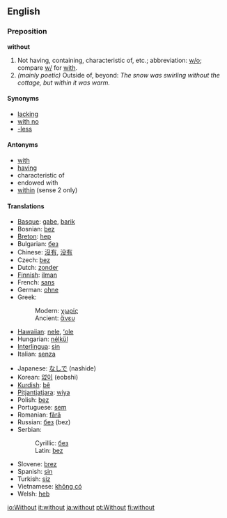 ==English==

{{rank|came|men|come|109|without|make|def|might}}

===Preposition===
'''without'''
# Not having, containing, characteristic of, etc.; abbreviation: [[w/o]]; compare [[w/]] for [[with]].
# ''(mainly poetic)'' Outside of, beyond: ''The snow was swirling without the cottage, but within it was warm.''

==== Synonyms ====
*[[lacking]]
*[[with no]]
*[[-less]]

==== Antonyms ====
*[[with]]
*[[having]]
*characteristic of
*endowed with
*[[within]] (sense 2 only)

==== Translations ====
{{top}}
*[[Basque]]: [[gabe]], [[barik]]
*Bosnian: [[bez#Bosnian|bez]]
*[[Breton]]: [[hep]]
*Bulgarian: [[без]]
*Chinese: [[沒有]], [[没有]]
*Czech: [[bez]]  
*Dutch: [[zonder]]
*[[Finnish]]: [[ilman]]
*French: [[sans]]
*German: [[ohne]]
*Greek:
*:Modern: [[χωρίς]]
*:Ancient: [[ἄνευ]]
*[[Hawaiian]]: [[nele]], [[ʻole]]
*Hungarian: [[nélkül]]
*[[Interlingua]]: [[sin]]
*Italian: [[senza]]
{{mid}}
*Japanese: [[なしで]] (nashide)
*Korean: [[없이]] (eobshi)
*[[Kurdish]]: [[bê]]
*[[Pitjantjatjara]]: [[wiya]]
*Polish: [[bez#Polish|bez]]
*Portuguese: [[sem]]
*Romanian: [[fără]]
*Russian: [[без]] (bez)
*Serbian:
*:Cyrillic: [[без#Serbian|без]]
*:Latin: [[bez#Serbian|bez]]
*Slovene: [[brez]]
*Spanish: [[sin]]
*Turkish: [[siz]]
*Vietnamese: [[không có]]
*Welsh: [[heb]]

[[io:Without]]
[[it:without]]
[[ja:without]]
[[pt:Without]]
[[fi:without]]